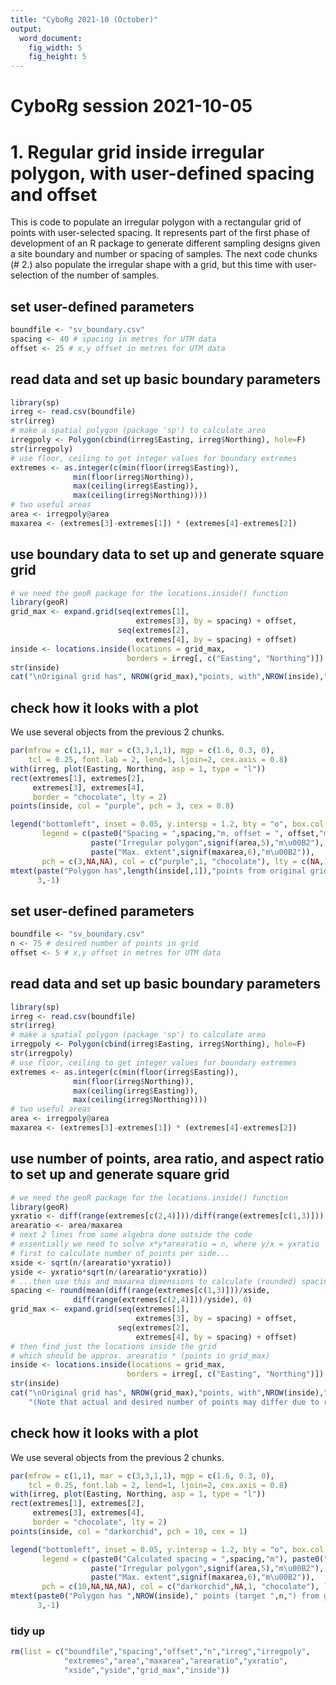 ---
title: "CyboRg 2021-10 (October)"
output: 
  word_document: 
    fig_width: 5
    fig_height: 5
---

# CyboRg session 2021-10-05

# 1. Regular grid inside irregular polygon, with user-defined spacing and offset

This is code to populate an irregular polygon with a rectangular grid of points with user-selected spacing. It represents part of the first phase of development of an R package to generate different sampling designs given a site boundary and number or spacing of samples. The next code chunks (# 2.) also populate the irregular shape with a grid, but this time with user-selection of the number of samples.

## set user-defined parameters
```{r}
boundfile <- "sv_boundary.csv"
spacing <- 40 # spacing in metres for UTM data
offset <- 25 # x,y offset in metres for UTM data
```

## read data and set up basic boundary parameters
```{r}
library(sp)
irreg <- read.csv(boundfile)
str(irreg)
# make a spatial polygon (package 'sp') to calculate area
irregpoly <- Polygon(cbind(irreg$Easting, irreg$Northing), hole=F)
str(irregpoly)
# use floor, ceiling to get integer values for boundary extremes
extremes <- as.integer(c(min(floor(irreg$Easting)),
              min(floor(irreg$Northing)),
              max(ceiling(irreg$Easting)),
              max(ceiling(irreg$Northing))))
# two useful areas
area <- irregpoly@area
maxarea <- (extremes[3]-extremes[1]) * (extremes[4]-extremes[2])
```

## use boundary data to set up and generate square grid
```{r message=FALSE, warning=FALSE}
# we need the geoR package for the locations.inside() function
library(geoR)
grid_max <- expand.grid(seq(extremes[1], 
                            extremes[3], by = spacing) + offset,
                        seq(extremes[2], 
                            extremes[4], by = spacing) + offset)
inside <- locations.inside(locations = grid_max,
                          borders = irreg[, c("Easting", "Northing")])
str(inside)
cat("\nOriginal grid has", NROW(grid_max),"points, with",NROW(inside),"of these inside sampling area.\n")
```

## check how it looks with a plot

We use several objects from the previous 2 chunks.

```{r fig.height=7, fig.width=5}
par(mfrow = c(1,1), mar = c(3,3,1,1), mgp = c(1.6, 0.3, 0), 
    tcl = 0.25, font.lab = 2, lend=1, ljoin=2, cex.axis = 0.8)
with(irreg, plot(Easting, Northing, asp = 1, type = "l"))
rect(extremes[1], extremes[2], 
     extremes[3], extremes[4], 
     border = "chocolate", lty = 2)
points(inside, col = "purple", pch = 3, cex = 0.8)

legend("bottomleft", inset = 0.05, y.intersp = 1.2, bty = "o", box.col = 8,
       legend = c(paste0("Spacing = ",spacing,"m, offset = ", offset,"m"),
                  paste("Irregular polygon",signif(area,5),"m\u00B2"), 
                  paste("Max. extent",signif(maxarea,6),"m\u00B2")),
       pch = c(3,NA,NA), col = c("purple",1, "chocolate"), lty = c(NA,1,2))
mtext(paste("Polygon has",length(inside[,1]),"points from original grid of",length(grid_max[,1]),"points"),
      3,-1)
```

## set user-defined parameters
```{r}
boundfile <- "sv_boundary.csv"
n <- 75 # desired number of points in grid
offset <- 5 # x,y offset in metres for UTM data
```

## read data and set up basic boundary parameters
```{r}
library(sp)
irreg <- read.csv(boundfile)
str(irreg)
# make a spatial polygon (package 'sp') to calculate area
irregpoly <- Polygon(cbind(irreg$Easting, irreg$Northing), hole=F)
str(irregpoly)
# use floor, ceiling to get integer values for boundary extremes
extremes <- as.integer(c(min(floor(irreg$Easting)),
              min(floor(irreg$Northing)),
              max(ceiling(irreg$Easting)),
              max(ceiling(irreg$Northing))))
# two useful areas
area <- irregpoly@area
maxarea <- (extremes[3]-extremes[1]) * (extremes[4]-extremes[2])
```

## use number of points, area ratio, and aspect ratio to set up and generate square grid
```{r message=FALSE, warning=FALSE}
# we need the geoR package for the locations.inside() function
library(geoR)
yxratio <- diff(range(extremes[c(2,4)]))/diff(range(extremes[c(1,3)]))
arearatio <- area/maxarea
# next 2 lines from some algebra done outside the code
# essentially we need to solve x*y*arearatio = n, where y/x = yxratio
# first to calculate number of points per side...
xside <- sqrt(n/(arearatio*yxratio))
yside <- yxratio*sqrt(n/(arearatio*yxratio))
# ...then use this and maxarea dimensions to calculate (rounded) spacing
spacing <- round(mean(diff(range(extremes[c(1,3)]))/xside,
              diff(range(extremes[c(2,4)]))/yside), 0)
grid_max <- expand.grid(seq(extremes[1], 
                            extremes[3], by = spacing) + offset,
                        seq(extremes[2], 
                            extremes[4], by = spacing) + offset)
# then find just the locations inside the grid
# which should be approx. arearatio * (points in grid_max)
inside <- locations.inside(locations = grid_max,
                          borders = irreg[, c("Easting", "Northing")])
str(inside)
cat("\nOriginal grid has", NROW(grid_max),"points, with",NROW(inside),"of these inside sampling area.\n",
    "(Note that actual and desired number of points may differ due to rounding.)\n")
```

## check how it looks with a plot

We use several objects from the previous 2 chunks.

```{r fig.height=7, fig.width=5.5}
par(mfrow = c(1,1), mar = c(3,3,1,1), mgp = c(1.6, 0.3, 0), 
    tcl = 0.25, font.lab = 2, lend=1, ljoin=2, cex.axis = 0.8)
with(irreg, plot(Easting, Northing, asp = 1, type = "l"))
rect(extremes[1], extremes[2], 
     extremes[3], extremes[4], 
     border = "chocolate", lty = 2)
points(inside, col = "darkorchid", pch = 10, cex = 1)

legend("bottomleft", inset = 0.05, y.intersp = 1.2, bty = "o", box.col = 8,
       legend = c(paste0("Calculated spacing = ",spacing,"m"), paste0("User-defined offset = ", offset,"m"),
                  paste("Irregular polygon",signif(area,5),"m\u00B2"), 
                  paste("Max. extent",signif(maxarea,6),"m\u00B2")),
       pch = c(10,NA,NA,NA), col = c("darkorchid",NA,1, "chocolate"), lty = c(NA,NA,1,2))
mtext(paste0("Polygon has ",NROW(inside)," points (target ",n,") from grid of ",NROW(grid_max)," points"),
      3,-1)
```

### tidy up
```{r}
rm(list = c("boundfile","spacing","offset","n","irreg","irregpoly",
            "extremes","area","maxarea","arearatio","yxratio",
            "xside","yside","grid_max","inside"))
```
